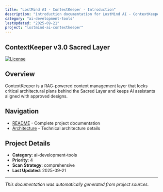 ```yaml
---
title: "LostMind AI - ContextKeeper - Introduction"
description: "introduction documentation for LostMind AI - ContextKeeper"
category: "ai-development-tools"
lastUpdated: "2025-09-21"
project: "lostmind-ai-contextkeeper"
---
```


## ContextKeeper v3.0 Sacred Layer

[![License](https://img.shields.io/badge/License-Apache%202.0-blue.svg)](https://github.com/lostmind008/contextkeeper/blob/main/LICENSE)

## Overview

ContextKeeper is a RAG-powered context management layer that locks critical architectural plans behind the Sacred Layer and keeps AI assistants aligned with approved designs.

## Navigation

- [README](./readme) - Complete project documentation
- [Architecture](./architecture) - Technical architecture details


## Project Details

- **Category**: ai-development-tools
- **Priority**: 4
- **Scan Strategy**: comprehensive
- **Last Updated**: 2025-09-21

---

*This documentation was automatically generated from project sources.*